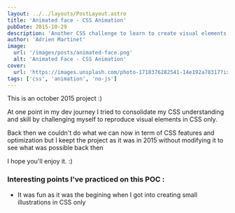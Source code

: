 ```yaml
---
layout: ../../layouts/PostLayout.astro
title: 'Animated face - CSS Animation'
pubDate: 2015-10-29
description: 'Another CSS challenge to learn to create visual elements and animate them with CSS'
author: 'Adrien Martinet'
image:
  url: '/images/posts/animated-face.png'
  alt: 'Animated Face - CSS Animation'
cover:
  url: 'https://images.unsplash.com/photo-1718376282541-14e192a78317?ixlib=rb-4.1.0&ixid=M3wxMjA3fDB8MHxwaG90by1wYWdlfHx8fGVufDB8fHx8fA%3D%3D&auto=format&fit=crop&w=1600&h=500&dpr=1'
tags: ['css', 'animation', 'no-js']
---
```



This is an october 2015 project :)

At one point in my dev journey I tried to consolidate my CSS understanding and skill by challenging myself to reproduce visual elements in CSS only.

Back then we couldn't do what we can now in term of CSS features and optimization but I keept the project as it was in 2015 without modifying it to see what was possible back then

I hope you'll enjoy it. :)

<Codepen slug="PPeyWr" title="Animated Face" height="600" render="html,result"></Codepen>

### Interesting points I've practiced on this POC :

- It was fun as it was the begining when I got into creating small illustrations in CSS only

